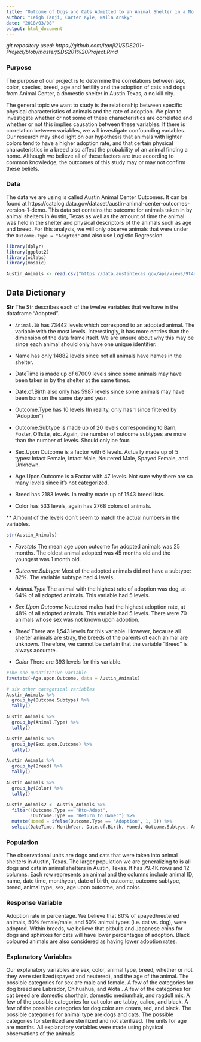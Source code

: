 ```yaml
---
title: "Outcome of Dogs and Cats Admitted to an Animal Shelter in a No Kill city"
author: "Leigh Tanji, Carter Kyle, Naila Arsky"
date: "2018/03/08"
output: html_document
---
```

*git repository used: https://github.com/ltanji21/SDS201-Project/blob/master/SDS201%20Project.Rmd *


### Purpose

The purpose of our project is to determine the correlations between sex, color, species, breed, age and fertility and the adoption of cats and dogs from Animal Center, a domestic shelter in Austin Texas, a no kill city.

The general topic we want to study is the relationship between specific physical characteristics of animals and the rate of adoption. We plan to investigate whether or not some of these characteristics are correlated and whether or not this implies causation between these variables. If there is correlation between variables, we will investigate confounding variables. Our research may shed light on our hypothesis that animals with lighter colors tend to have a higher adoption rate, and that certain physical characteristics in a breed also affect the probability of an animal finding a home. Although we believe all of these factors are true according to common knowledge, the outcomes of this study may or may not confirm these beliefs.


### Data

The data we are using is called Austin Animal Center Outcomes. It can be found at https://catalog.data.gov/dataset/austin-animal-center-outcomes-version-1-demo. This data set contains the outcome for animals taken in by animal shelters in Austin, Texas as well as the amount of time the animal was held in the shelter and physical descriptors of the animals such as age and breed. For this analysis, we will only observe animals that were under the `Outcome.Type = "Adopted"` and also use Logistic Regression.

```r
library(dplyr)
library(ggplot2)
library(oilabs)
library(mosaic)

Austin_Animals <- read.csv("https://data.austintexas.gov/api/views/9t4d-g238/rows.csv?accessType=DOWNLOAD")
```

## Data Dictionary

**Str**
The Str describes each of the twelve variables that we have in the dataframe “Adopted”. 

* `Animal.ID` has 73442 levels which correspond to an adopted animal. The variable with the most levels. Interestingly, it has more entries than the dimension of the data frame itself. We are unsure about why this may be since each animal should only have one unique identifier. 

* Name has only 14882 levels since not all animals have names in the shelter.

* DateTime is made up of 67009 levels since some animals may have been taken in by the shelter at the same times.

* Date.of.Birth also only has 5987 levels since some animals may have been born on the same day and year. 

* Outcome.Type has 10 levels (In reality, only has 1 since filtered by “Adoption”)

* Outcome.Subtype is made up of 20 levels corresponding to Barn, Foster, Offsite, etc. Again, the number of outcome subtypes are more than the number of levels. Should only be four. 

* Sex.Upon Outcome is a factor with 6 levels. Actually made up of 5 types: Intact Female, Intact Male, Neutered Male, Spayed Female, and Unknown. 

* Age.Upon.Outcome is a Factor with 47 levels. Not sure why there are so many levels since it’s not categorized.

* Breed has 2183 levels. In reality made up of 1543 breed lists.

* Color has 533 levels, again has 2768 colors of animals. 

** Amount of the levels don’t seem to match the actual numbers in the variables. 
```r
str(Austin_Animals)
```

* *Favstats*
The mean age upon outcome for adopted animals was 25 months. The oldest animal adopted was 45 months old and the youngest was 1 month old. 

* *Outcome.Subtype*
Most of the adopted animals did not have a subtype: 82%. The variable subtype had 4 levels.

* *Animal.Type*
The animal with the highest rate of adoption was dog, at 64% of all adopted animals. This variable had 5 levels.

* *Sex.Upon Outcome*
Neutered males had the highest adoption rate, at 48% of all adopted animals. This variable had 5 levels. There were 70 animals whose sex was not known upon adoption. 

* *Breed*
There are 1,543 levels for this variable. However, because all shelter animals are stray, the breeds of the parents of each animal are unknown. Therefore, we cannot be certain that the variable “Breed” is always accurate.

* *Color*
There are 393 levels for this variable.

```r
#The one quantitative variable
favstats(~Age.upon.Outcome, data = Austin_Animals)

# six other categotical variables
Austin_Animals %>%
  group_by(Outcome.Subtype) %>%
  tally()

Austin_Animals %>%
  group_by(Animal.Type) %>%
  tally()

Austin_Animals %>%
  group_by(Sex.upon.Outcome) %>%
  tally()

Austin_Animals %>%
  group_by(Breed) %>%
  tally()

Austin_Animals %>%
  group_by(Color) %>%
  tally()
```

```r
Austin_Animals2 <- Austin_Animals %>%
  filter(!Outcome.Type == "Rto-Adopt",
         !Outcome.Type == "Return to Owner") %>%
  mutate(Homed = ifelse(Outcome.Type == "Adoption", 1, 0)) %>%
  select(DateTime, MonthYear, Date.of.Birth, Homed, Outcome.Subtype, Animal.Type, Sex.upon.Outcome, Age.upon.Outcome, Breed, Outcome.Type)
```


### Population

The observational units are dogs and cats that were taken into animal shelters in Austin, Texas. The larger population we are generalizing to is all dogs and cats in animal shelters in Austin, Texas. It has 79.4K rows and 12 columns. Each row represents an animal and the columns include animal ID, name, date time, monthyear, date of birth, outcome, outcome subtype, breed, animal type, sex, age upon outcome, and color. 

### Response Variable
Adoption rate in percentage. We believe that 80% of spayed/neutered animals, 50% female/male, and 50% animal types (i.e. cat vs. dog), were adopted. Within breeds, we believe that pitbulls and Japanese chins for dogs and sphinxes for cats will have lower percentages of adoption. Black coloured animals are also considered as having lower adoption rates. 

### Explanatory Variables

Our explanatory variables are sex, color, animal type, breed, whether or not they were sterilized(spayed and neutered), and the age of the animal. The possible categories for sex are male and female. A few of the categories for dog breed are Labrador, Chihuahua, and Akita . A few of the categories for cat breed are domestic shorthair, domestic mediumhair, and ragdoll mix. A few of the possible categories for cat color are tabby, calico, and black. A few of the possible categories for dog color are cream, red, and black. The possible categories for animal type are dogs and cats. The possible categories for sterilized are sterilized and not sterilized. The units for age are months. All explanatory variables were made using physical observations of the animals 






















